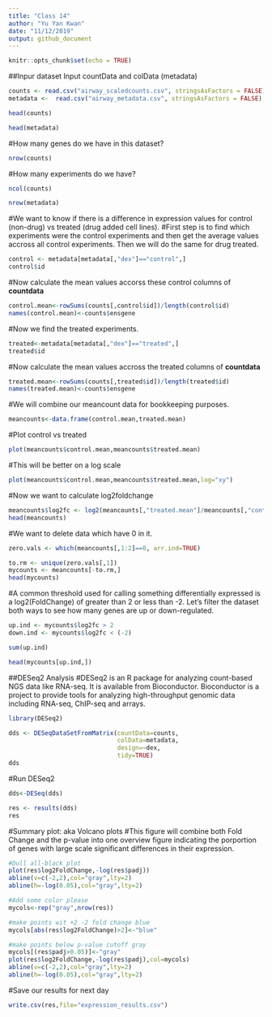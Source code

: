 ```yaml
---
title: "Class 14"
author: "Yu Yan Kwan"
date: "11/12/2019"
output: github_document
---
```


```r
knitr::opts_chunk$set(echo = TRUE)
```

##Inpur dataset
Input countData and colData (metadata)
```r
counts <- read.csv("airway_scaledcounts.csv", stringsAsFactors = FALSE)
metadata <-  read.csv("airway_metadata.csv", stringsAsFactors = FALSE)
```

```r
head(counts)
```

```r
head(metadata)
```

#How many genes do we have in this dataset?
```r
nrow(counts)
```

#How many experiments do we have?
```r
ncol(counts)
```

```r
nrow(metadata)
```

#We want to know if there is a difference in expression values for control (non-drug) vs treated (drug added cell lines).
#First step is to find which experiments were the control experiments and then get the average values accross all control experiments. Then we will do the same for drug treated. 

```r
control <- metadata[metadata[,"dex"]=="control",]
control$id
```

#Now calculate the mean values accorss these control columns of **countdata**
```r
control.mean<-rowSums(counts[,control$id])/length(control$id)
names(control.mean)<-counts$ensgene
```

#Now we find the treated experiments.
```r
treated<-metadata[metadata[,"dex"]=="treated",]
treated$id
```

#Now calculate the mean values accross the treated columns of **countdata**
```r
treated.mean<-rowSums(counts[,treated$id])/length(treated$id)
names(treated.mean)<-counts$ensgene
```

#We will combine our meancount data for bookkeeping purposes.
```r
meancounts<-data.frame(control.mean,treated.mean)
```

#Plot control vs treated
```r
plot(meancounts$control.mean,meancounts$treated.mean)
```

#This will be better on a log scale
```r
plot(meancounts$control.mean,meancounts$treated.mean,log="xy")
```


#Now we want to calculate log2foldchange
```r
meancounts$log2fc <- log2(meancounts[,"treated.mean"]/meancounts[,"control.mean"])
head(meancounts)
```

#We want to delete data which have 0 in it. 
```r
zero.vals <- which(meancounts[,1:2]==0, arr.ind=TRUE)

to.rm <- unique(zero.vals[,1])
mycounts <- meancounts[-to.rm,]
head(mycounts)
```

#A common threshold used for calling something differentially expressed is a log2(FoldChange) of greater than 2 or less than -2. Let’s filter the dataset both ways to see how many genes are up or down-regulated.
```r
up.ind <- mycounts$log2fc > 2
down.ind <- mycounts$log2fc < (-2)
```

```r
sum(up.ind)
```

```r
head(mycounts[up.ind,])
```



##DESeq2 Analysis
#DESeq2 is an R package for analyzing count-based NGS data like RNA-seq. It is available from Bioconductor. Bioconductor is a project to provide tools for analyzing high-throughput genomic data including RNA-seq, ChIP-seq and arrays.
```r
library(DESeq2)
```

```r
dds <- DESeqDataSetFromMatrix(countData=counts, 
                              colData=metadata, 
                              design=~dex, 
                              tidy=TRUE)
dds
```

#Run DESeq2
```r
dds<-DESeq(dds)
```

```r
res <- results(dds)
res
```


#Summary plot: aka Volcano plots
#This figure will combine both Fold Change and the p-value into one overview figure indicating the porportion of genes with large scale significant differences in their expression.
```r
#Dull all-black plot
plot(res$log2FoldChange,-log(res$padj))
abline(v=c(-2,2),col="gray",lty=2)
abline(h=-log(0.05),col="gray",lty=2)
```

```r
#Add some color please
mycols<-rep("gray",nrow(res))

#make points wit +2 -2 fold change blue
mycols[abs(res$log2FoldChange)>2]<-"blue"

#make points below p-value cutoff gray
mycols[(res$padj>0.05)]<-"gray"
plot(res$log2FoldChange,-log(res$padj),col=mycols)
abline(v=c(-2,2),col="gray",lty=2)
abline(h=-log(0.05),col="gray",lty=2)
```

#Save our results for next day
```r
write.csv(res,file="expression_results.csv")
```

